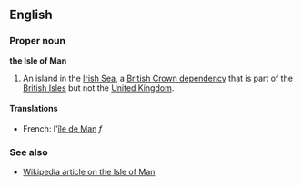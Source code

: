 ==English==
===Proper noun===
'''the Isle of Man'''

#An island in the [[Irish Sea]], a [[British Crown dependency]] that is part of the [[British Isles]] but not the [[United Kingdom]].

====Translations====
*French: l'[[île de Man]] ''f''

===See also===
*[[en:Isle_of_Man|Wikipedia article on the Isle of Man]]